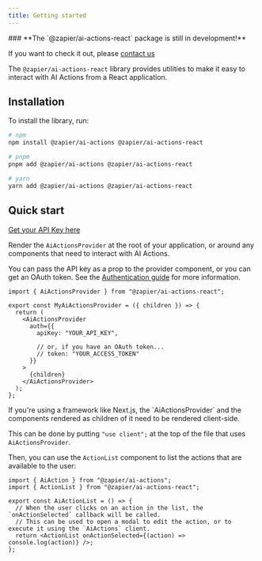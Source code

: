 ```yaml
---
title: Getting started
---
```


<Note>
### **The `@zapier/ai-actions-react` package is still in development!**

If you want to check it out, please [contact us](https://nla.zapier.app/_z/embed/page/clh5sdteo0001ml0pdz8a2aqr?&)

</Note>

The `@zapier/ai-actions-react` library provides utilities to make it easy to interact with AI Actions from a React application.

## Installation

To install the library, run:

```bash
# npm
npm install @zapier/ai-actions @zapier/ai-actions-react

# pnpm
pnpm add @zapier/ai-actions @zapier/ai-actions-react

# yarn
yarn add @zapier/ai-actions @zapier/ai-actions-react
```

## Quick start

[Get your API Key here](https://actions.zapier.com/credentials/)

Render the `AiActionsProvider` at the root of your application, or around any components that need to interact with AI Actions.

You can pass the API key as a prop to the provider component, or you can get an OAuth token. See the [Authentication guide](/ai-actions/libraries/nodejs/authentication) for more information.

```tsx
import { AiActionsProvider } from "@zapier/ai-actions-react";

export const MyAiActionsProvider = ({ children }) => {
  return (
    <AiActionsProvider
      auth={{
        apiKey: "YOUR_API_KEY",

        // or, if you have an OAuth token...
        // token: "YOUR_ACCESS_TOKEN"
      }}
    >
      {children}
    </AiActionsProvider>
  );
};
```

<Warning>
  If you're using a framework like Next.js, the `AiActionsProvider` and the
  components rendered as children of it need to be rendered client-side.

This can be done by putting `"use client";` at the top of the file that uses `AiActionsProvider`.

</Warning>

Then, you can use the `ActionList` component to list the actions that are available to the user:

```tsx
import { AiAction } from "@zapier/ai-actions";
import { ActionList } from "@zapier/ai-actions-react";

export const AiActionList = () => {
  // When the user clicks on an action in the list, the `onActionSelected` callback will be called.
  // This can be used to open a modal to edit the action, or to execute it using the `AiActions` client.
  return <ActionList onActionSelected={(action) => console.log(action)} />;
};
```
